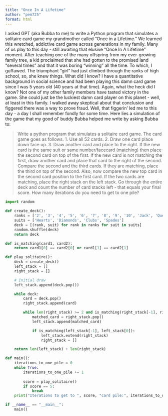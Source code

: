 ```yaml
---
title: "Once In A Lifetime"
author: "pem725"
format: html
---
```


I asked GPT (aka Bubba to me) to write a Python program that simulates a solitaire card game my grandmother called "Once in a Lifetime." We learned this wretched, addictive card game across generations in my family. Many of us play to this day - still awaiting that elusive "Once In A Lifetime" moment. After teaching one of the many offspring from my ever-growing family tree, a kid proclaimed that she had gotten to the promised land "several times" and that it was boring "winning" all the time. To which, I guffawed. The triumphant "girl" had just climbed through the ranks of high school, so, she knew things. What did I know? I have a quantitative background in social science and had been playing this damn card game since I was 5 years old (40 years at that time). Again, what the heck did I know? Not one of my other family members have tasted victory in the game. She could just be the luckiest damn card player on this planet - well, at least in this family. I walked away skeptical about that conclusion and figgered there was a way to prove fraud. Well, that figgerin' led me to this day - a day I shall remember fondly for some time. Here lies a simulation of the game that my good ol' buddy Bubba helped me write by asking Bubba to:

> Write a python program that simulates a solitaire card game. The card game goes as follows. 1. Use all 52 cards. 2. Draw one card place down face up. 3. Draw another card and place to the right. If the new card is the same suit or same number/facecard (matching) then place the second card on top of the first. If the new card is not matching the first, draw another card and place that card to the right of the second. Compare the second and the third cards. If they are matching, place the third on top of the second. Also, now compare the new top card in the second card position to the first card. If the two cards are matching, place the right stack on the left stack. Go through the entire deck and count the number of card stacks left - that equals your final score. How many iterations do you need to get to one pile?

```python
import random

def create_deck():
    ranks = ['2', '3', '4', '5', '6', '7', '8', '9', '10', 'Jack', 'Queen', 'King', 'Ace']
    suits = ['Hearts', 'Diamonds', 'Clubs', 'Spades']
    deck = [(rank, suit) for rank in ranks for suit in suits]
    random.shuffle(deck)
    return deck

def is_matching(card1, card2):
    return card1[0] == card2[0] or card1[1] == card2[1]

def play_solitaire():
    deck = create_deck()
    left_stack = []
    right_stack = []

    # Initial draw
    left_stack.append(deck.pop())

    while deck:
        card = deck.pop()
        right_stack.append(card)

        while len(right_stack) >= 2 and is_matching(right_stack[-1], right_stack[-2]):
            matched_card = right_stack.pop()
            left_stack.append(matched_card)

            if is_matching(left_stack[-1], left_stack[0]):
                left_stack.extend(right_stack)
                right_stack = []

    return len(left_stack) + len(right_stack)

def main():
    iterations_to_one_pile = 0
    while True:
        iterations_to_one_pile += 1
        
        score = play_solitaire()
        if score == 5:
            break
    print("Iterations to get to ", score, "card pile:", iterations_to_one_pile)

if __name__ == "__main__":
    main()


```
